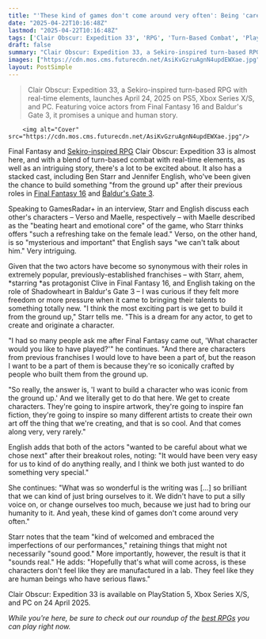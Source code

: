 ```yaml
---
title: "'These kind of games don't come around very often': Being 'careful' about their next roles, Final Fantasy 16 and Baldur's Gate 3 stars say 2025's most unique JRPG was perfect"
date: "2025-04-22T10:16:48Z"
lastmod: "2025-04-22T10:16:48Z"
tags: ['Clair Obscur: Expedition 33', 'RPG', 'Turn-Based Combat', 'PlayStation 5', 'Xbox Series X/S', 'PC', 'Sekiro', 'Final Fantasy', "Baldur's Gate 3"]
draft: false
summary: "Clair Obscur: Expedition 33, a Sekiro-inspired turn-based RPG with real-time elements, launches April 24, 2025 on PS5, Xbox Series X/S, and PC.  Featuring voice actors from Final Fantasy 16 and Baldur's Gate 3, it promises a unique and human story."
images: ["https://cdn.mos.cms.futurecdn.net/AsiKvGzruAgnN4updEWXae.jpg"]
layout: PostSimple
---
```

> Clair Obscur: Expedition 33, a Sekiro-inspired turn-based RPG with real-time elements, launches April 24, 2025 on PS5, Xbox Series X/S, and PC.  Featuring voice actors from Final Fantasy 16 and Baldur's Gate 3, it promises a unique and human story.


        <img alt="Cover" src="https://cdn.mos.cms.futurecdn.net/AsiKvGzruAgnN4updEWXae.jpg"/>
        
Final Fantasy and [<u>Sekiro-inspired RPG</u>](https://www.gamesradar.com/games/jrpg/clair-obscur-expedition-33-builds-on-a-heritage-of-jrpgs-like-final-fantasy-7-8-9-and-10-but-its-also-inspired-by-sekiro-and-taking-pieces-from-deckbuilders/) Clair Obscur: Expedition 33 is almost here, and with a blend of turn-based combat with real-time elements, as well as an intriguing story, there's a lot to be excited about. It also has a stacked cast, including Ben Starr and Jennifer English, who've been given the chance to build something "from the ground up" after their previous roles in [<u>Final Fantasy 16</u>](https://www.gamesradar.com/final-fantasy-16-guide/) and [<u>Baldur's Gate 3</u>](https://www.gamesradar.com/baldurs-gate-3-guide/).

Speaking to GamesRadar+ in an interview, Starr and English discuss each other's characters – Verso and Maelle, respectively – with Maelle described as the "beating heart and emotional core" of the game, who Starr thinks offers "such a refreshing take on the female lead." Verso, on the other hand, is so "mysterious and important" that English says "we can't talk about him." Very intriguing.

Given that the two actors have become so synonymous with their roles in extremely popular, previously-established franchises – with Starr, ahem, *starring *as protagonist Clive in Final Fantasy 16, and English taking on the role of Shadowheart in Baldur's Gate 3 – I was curious if they felt more freedom or more pressure when it came to bringing their talents to something totally new. "I think the most exciting part is we get to build it from the ground up," Starr tells me. "This is a dream for any actor, to get to create and originate a character.

"I had so many people ask me after Final Fantasy came out, 'What character would you like to have played?'" he continues. "And there are characters from previous franchises I would love to have been a part of, but the reason I want to be a part of them is because they're so iconically crafted by people who built them from the ground up.

"So really, the answer is, 'I want to build a character who was iconic from the ground up.' And we literally get to do that here. We get to create characters. They're going to inspire artwork, they're going to inspire fan fiction, they're going to inspire so many different artists to create their own art off the thing that we're creating, and that is so cool. And that comes along very, very rarely."



English adds that both of the actors "wanted to be careful about what we chose next" after their breakout roles, noting: "It would have been very easy for us to kind of do anything really, and I think we both just wanted to do something very special."

She continues: "What was so wonderful is the writing was [...] so brilliant that we can kind of just bring ourselves to it. We didn't have to put a silly voice on, or change ourselves too much, because we just had to bring our humanity to it. And yeah, these kind of games don't come around very often."

Starr notes that the team "kind of welcomed and embraced the imperfections of our performances," retaining things that might not necessarily "sound good." More importantly, however, the result is that it "sounds real." He adds: "Hopefully that's what will come across, is these characters don't feel like they are manufactured in a lab. They feel like they are human beings who have serious flaws."

Clair Obscur: Expedition 33 is available on PlayStation 5, Xbox Series X/S, and PC on 24 April 2025.

*While you're here, be sure to check out our roundup of the *[<u><em>best RPGs</em></u>](https://www.gamesradar.com/best-rpg-games/)* you can play right now.*
        